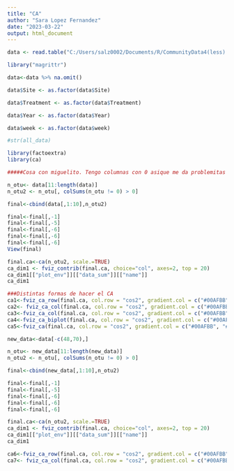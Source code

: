 ```yaml
---
title: "CA"
author: "Sara Lopez Fernandez"
date: "2023-03-22"
output: html_document
---
```

```r
data <- read.table("C:/Users/salz0002/Documents/R/CommunityData4(less).csv", header = TRUE, sep = ",")

library("magrittr")

data<-data %>% na.omit()
```

```r
data$Site <- as.factor(data$Site)

data$Treatment <- as.factor(data$Treatment)

data$Year <- as.factor(data$Year)

data$week <- as.factor(data$week)

#str(all_data)
```

```r
library(factoextra)
library(ca)

#####Cosa con miguelito. Tengo columnas con 0 asique me da problemitas en el CA y esas cosas

n_otu<- data[11:length(data)]
n_otu2 <- n_otu[, colSums(n_otu != 0) > 0]

final<-cbind(data[,1:10],n_otu2)
```
```r
final<-final[,-1]
final<-final[,-5]
final<-final[,-6]
final<-final[,-6]
final<-final[,-6]
View(final)
```
```r
final.ca<-ca(n_otu2, scale.=TRUE)
ca_dim1 <- fviz_contrib(final.ca, choice="col", axes=2, top = 20)
ca_dim1[["plot_env"]][["data_sum"]][["name"]]
ca_dim1
```
```r
###Distintas formas de hacer el CA
ca1<-fviz_ca_row(final.ca, col.row = "cos2", gradient.col = c("#00AFBB", "#E7B800", "#FC4E07"))
ca2<- fviz_ca_col(final.ca, col.row = "cos2", gradient.col = c("#00AFBB", "#E7B800", "#FC4E07"))
ca3<-fviz_ca_col(final.ca, col.row = "cos2", gradient.col = c("#00AFBB", "#E7B800", "#FC4E07"))
ca4<-fviz_ca_biplot(final.ca, col.row = "cos2", gradient.col = c("#00AFBB", "#E7B800", "#FC4E07"))
ca5<-fviz_ca(final.ca, col.row = "cos2", gradient.col = c("#00AFBB", "#E7B800", "#FC4E07"))

```

```r
new_data<-data[-c(48,70),]
```
```r
n_otu<- new_data[11:length(new_data)]
n_otu2 <- n_otu[, colSums(n_otu != 0) > 0]

final<-cbind(new_data[,1:10],n_otu2)
```
```r
final<-final[,-1]
final<-final[,-5]
final<-final[,-6]
final<-final[,-6]
final<-final[,-6]
```
```r
final.ca<-ca(n_otu2, scale.=TRUE)
ca_dim1 <- fviz_contrib(final.ca, choice="col", axes=2, top = 20)
ca_dim1[["plot_env"]][["data_sum"]][["name"]]
ca_dim1
```
```r
ca6<-fviz_ca_row(final.ca, col.row = "cos2", gradient.col = c("#00AFBB", "#E7B800", "#FC4E07"))
ca7<- fviz_ca_col(final.ca, col.row = "cos2", gradient.col = c("#00AFBB", "#E7B800", "#FC4E07"))

```



